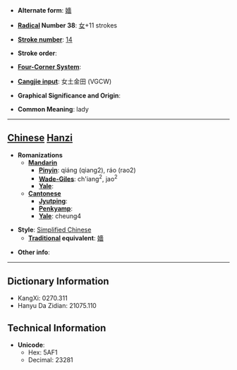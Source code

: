* '''Alternate form''': [[嬙]]

* '''[[Wiktionary:Chinese radical index| Radical]] Number 38''': [[Wiktionary:Chinese radical index 女|女]]+11 strokes

* '''[[Wiktionary:Chinese total strokes index|Stroke number]]''': [[Wiktionary:Chinese total strokes index 14|14]]

* '''Stroke order''': 

* '''[[Wiktionary:Chinese four corner index|Four-Corner System]]''': 

* '''[[Wiktionary:Chinese Cangjie index|Cangjie input]]''': 女土金田 (VGCW)

* '''Graphical Significance and Origin''': 

* '''Common Meaning''': lady

----

== [[Chinese]] [[Hanzi]] ==

* '''Romanizations'''
** '''[[Mandarin]]'''
*** '''[[Pinyin]]''': qiáng (qiang2), ráo (rao2)
*** '''[[Wade-Giles]]''': ch'iang<sup>2</sup>, jao<sup>2</sup>
*** '''[[Yale]]''': 
** '''[[Cantonese]]'''
*** '''[[Jyutping]]''':
*** '''[[Penkyamp]]''': 
*** '''[[Yale]]''': cheung4

* '''Style''': [[Simplified Chinese]] 
** '''[[Traditional Chinese|Traditional]] equivalent''': [[嬙]]

* '''Other info''': 

----

== Dictionary Information ==

* KangXi: 0270.311
* Hanyu Da Zidian: 21075.110

== Technical Information ==

* '''Unicode''':
** Hex: 5AF1
** Decimal: 23281
